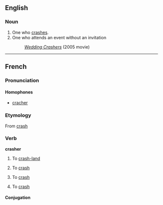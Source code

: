 ==English==

===Noun===
{{en-noun}}

# One who [[crash]]es.
# One who attends an event without an invitation
#: ''[[w:Wedding Crashers|Wedding Crashers]]'' (2005 movie)

----
==French==

===Pronunciation===
{{IPA| /kʁa.ʃe/}}
====Homophones====
*[[cracher]]

===Etymology===
From {{E.|fr}} [[crash]]

===Verb===
'''crasher'''

# {{context|of an aircraft}} To [[crash-land]]
# {{context|of a vehicle}} To [[crash]]
# {{economics|lang=fr}} To [[crash]]
# {{computing|lang=fr}} To [[crash]]

====Conjugation====
{{fr-conj-er|crash|avoir}}